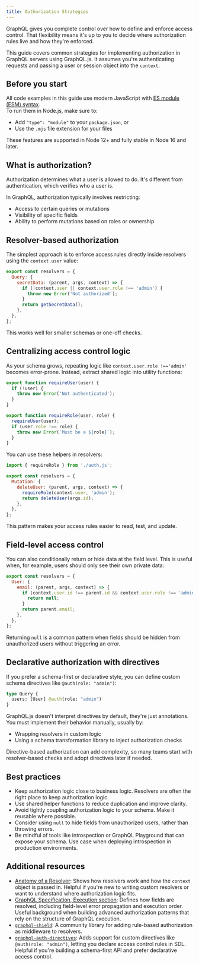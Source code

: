 ```yaml
---
title: Authorization Strategies
---
```


GraphQL gives you complete control over how to define and enforce access control. 
That flexibility means it's up to you to decide where authorization rules live and 
how they're enforced.

This guide covers common strategies for implementing authorization in GraphQL 
servers using GraphQL.js. It assumes you're authenticating requests and passing a user or 
session object into the `context`.

## Before you start

All code examples in this guide use modern JavaScript with [ES module (ESM) syntax](https://nodejs.org/api/esm.html).  
To run them in Node.js, make sure to:

- Add `"type": "module"` to your `package.json`, or
- Use the `.mjs` file extension for your files

These features are supported in Node 12+ and fully stable in Node 16 and later.

## What is authorization?

Authorization determines what a user is allowed to do. It's different from 
authentication, which verifies who a user is.

In GraphQL, authorization typically involves restricting:

- Access to certain queries or mutations
- Visibility of specific fields
- Ability to perform mutations based on roles or ownership

## Resolver-based authorization

The simplest approach is to enforce access rules directly inside resolvers 
using the `context.user` value:

```js
export const resolvers = {
  Query: {
    secretData: (parent, args, context) => {
      if (!context.user || context.user.role !== 'admin') {
        throw new Error('Not authorized');
      }
      return getSecretData();
    },
  },
};
```

This works well for smaller schemas or one-off checks.

## Centralizing access control logic

As your schema grows, repeating logic like `context.user.role !=='admin'`
becomes error-prone. Instead, extract shared logic into utility functions:

```js
export function requireUser(user) {
  if (!user) {
    throw new Error('Not authenticated');
  }
}

export function requireRole(user, role) {
  requireUser(user);
  if (user.role !== role) {
    throw new Error(`Must be a ${role}`);
  }
}
```

You can use these helpers in resolvers:

```js
import { requireRole } from './auth.js';

export const resolvers = {
  Mutation: {
    deleteUser: (parent, args, context) => {
      requireRole(context.user, 'admin');
      return deleteUser(args.id);
    },
  },
};
```

This pattern makes your access rules easier to read, test, and update.

## Field-level access control

You can also conditionally return or hide data at the field level. This 
is useful when, for example, users should only see their own private data:

```js
export const resolvers = {
  User: {
    email: (parent, args, context) => {
      if (context.user.id !== parent.id && context.user.role !== 'admin') {
        return null;
      }
      return parent.email;
    },
  },
};
```

Returning `null` is a common pattern when fields should be hidden from
unauthorized users without triggering an error.

## Declarative authorization with directives

If you prefer a schema-first or declarative style, you can define custom
schema directives like `@auth(role: "admin")`:

```graphql
type Query {
  users: [User] @auth(role: "admin")
}
```

GraphQL.js doesn't interpret directives by default, they're just annotations.
You must implement their behavior manually, usually by:

- Wrapping resolvers in custom logic
- Using a schema transformation library to inject authorization checks

Directive-based authorization can add complexity, so many teams start with
resolver-based checks and adopt directives later if needed.

## Best practices

- Keep authorization logic close to business logic. Resolvers are often the
right place to keep authorization logic.
- Use shared helper functions to reduce duplication and improve clarity.
- Avoid tightly coupling authorization logic to your schema. Make it
reusable where possible.
- Consider using `null` to hide fields from unauthorized users, rather than
throwing errors.
- Be mindful of tools like introspection or GraphQL Playground that can
expose your schema. Use case when deploying introspection in production
environments.

## Additional resources

- [Anatomy of a Resolver](./resolver-anatomy): Shows how resolvers work and how the `context` 
object is passed in. Helpful if you're new to writing custom resolvers or 
want to understand where authorization logic fits.
- [GraphQL Specification, Execution section](https://spec.graphql.org/October2021/#sec-Execution): Defines how fields are 
resolved, including field-level error propagation and execution order. Useful 
background when building advanced authorization patterns that rely on the 
structure of GraphQL execution.
- [`graphql-shield`](https://github.com/dimatill/graphql-shield): A community library for adding rule-based 
authorization as middleware to resolvers.
- [`graphql-auth-directives`](https://github.com/the-guild-org/graphql-auth-directives): Adds support for custom directives like 
`@auth(role: "admin")`, letting you declare access control rules in SDL. 
Helpful if you're building a schema-first API and prefer declarative access 
control.


